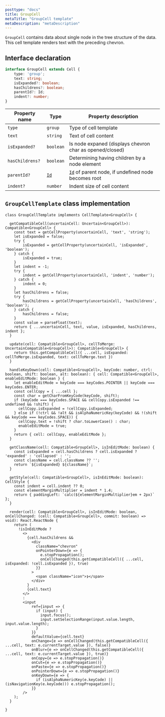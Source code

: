 ```yaml
---
posttype: "docs"
title: GroupCell
metaTitle: "GroupCell template"
metaDescription: "metaDescription"
---
```


 `GroupCell` contains data about single node in the tree structure of the data. This cell template renders text with 
 the preceding chevron.

## Interface declaration 

```ts
interface GroupCell extends Cell {
    type: 'group';
    text: string;
    isExpanded?: boolean;
    hasChildrens?: boolean;
    parentId?: Id;
    indent?: number;
}
```

| Property name         | Type                                      | Property description | 
| ------------          | -------------                             | -------------------- |
| `type`                | `group`                                   | Type of cell template | 
| `text`                | `string`                                  | Text of cell content | 
| `isExpanded?`         | `boolean`                                 | Is node expaned (displays chevron char as opened/closed) | 
| `hasChildrens?`       | `boolean`                                 | Determining having children by a node element | 
| `parentId?`           | [`Id`](/docs/3.0/7-api/1-types/4-id/)     | [`Id`](/docs/3.0/7-api/1-types/4-id/) of parent node, if undefined node becomes root | 
| `indent?`             | `number`                                  | Indent size of cell content | 

## `GroupCellTemplate` class implementation

```tsx
class GroupCellTemplate implements CellTemplate<GroupCell> {

  getCompatibleCell(uncertainCell: Uncertain<GroupCell>): Compatible<GroupCell> {
    const text = getCellProperty(uncertainCell, 'text', 'string');
    let isExpanded = false;
    try {
        isExpanded = getCellProperty(uncertainCell, 'isExpanded', 'boolean');
    } catch {
        isExpanded = true;
    }
    let indent = -1;
    try {
        indent = getCellProperty(uncertainCell, 'indent', 'number');
    } catch {
        indent = 0;
    }
    let hasChildrens = false;
    try {
        hasChildrens = getCellProperty(uncertainCell, 'hasChildrens', 'boolean');
    } catch {
        hasChildrens = false;
    }
    const value = parseFloat(text);
    return { ...uncertainCell, text, value, isExpanded, hasChildrens, indent };
  }

  update(cell: Compatible<GroupCell>, cellToMerge: UncertainCompatible<GroupCell>): Compatible<GroupCell> {
    return this.getCompatibleCell({ ...cell, isExpanded: cellToMerge.isExpanded, text: cellToMerge.text })
  }

  handleKeyDown(cell: Compatible<GroupCell>, keyCode: number, ctrl: boolean, shift: boolean, alt: boolean): { cell: Compatible<GroupCell>, enableEditMode: boolean } {
    let enableEditMode = keyCode === keyCodes.POINTER || keyCode === keyCodes.ENTER;
    const cellCopy = { ...cell };
    const char = getCharFromKeyCode(keyCode, shift);
    if (keyCode === keyCodes.SPACE && cellCopy.isExpanded !== undefined && !shift) {
      cellCopy.isExpanded = !cellCopy.isExpanded;
    } else if (!ctrl && !alt && isAlphaNumericKey(keyCode) && !(shift && keyCode === keyCodes.SPACE)) {
      cellCopy.text = !shift ? char.toLowerCase() : char;
      enableEditMode = true;
    }
    return { cell: cellCopy, enableEditMode };
  }

  getClassName(cell: Compatible<GroupCell>, isInEditMode: boolean) {
    const isExpanded = cell.hasChildrens ? cell.isExpanded ? 'expanded' : 'collapsed' : '';
    const className = cell.className ?? '';
    return `${isExpanded} ${className}`;
  }

  getStyle(cell: Compatible<GroupCell>, isInEditMode: boolean): CellStyle {
    const indent = cell.indent ?? 0;
    const elementMarginMultiplier = indent * 1.4;
    return { paddingLeft: `calc(${elementMarginMultiplier}em + 2px)` };
  }

  render(cell: Compatible<GroupCell>, isInEditMode: boolean, onCellChanged: (cell: Compatible<GroupCell>, commit: boolean) => void): React.ReactNode {
    return (
      !isInEditMode ?
        <>
          {cell.hasChildrens &&
            <div
              className="chevron"
              onPointerDown={e => {
                e.stopPropagation();
                onCellChanged(this.getCompatibleCell({ ...cell, isExpanded: !cell.isExpanded }), true)
              }}
            >
              <span className="icon">❯</span>
            </div>
          }
          {cell.text}
        </>
        :
        <input
            ref={input => {
              if (input) {
                input.focus();
                input.setSelectionRange(input.value.length, input.value.length);
              }
            }}
            defaultValue={cell.text}
            onChange={e => onCellChanged(this.getCompatibleCell({ ...cell, text: e.currentTarget.value }), false)}
            onBlur={e => onCellChanged(this.getCompatibleCell({ ...cell, text: e.currentTarget.value }), true)}
            onCopy={e => e.stopPropagation()}
            onCut={e => e.stopPropagation()}
            onPaste={e => e.stopPropagation()}
            onPointerDown={e => e.stopPropagation()}
            onKeyDown={e => {
              if (isAlphaNumericKey(e.keyCode) || (isNavigationKey(e.keyCode))) e.stopPropagation();
            }}
        />
    );
  }

}
```